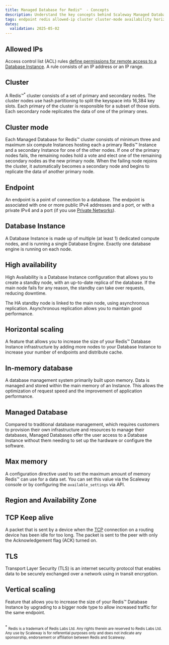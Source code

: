 ```yaml
---
title: Managed Database for Redis™  - Concepts
description: Understand the key concepts behind Scaleway Managed Databases for Redis™.
tags: endpoint redis allowed-ip cluster cluster-mode availability horizontal-scaling tcp tls vertical-scaling
dates:
  validation: 2025-05-02
---
```



## Allowed IPs

Access control list (ACL) rules [define permissions for remote access to a Database Instance](/managed-databases-for-postgresql-and-mysql/how-to/manage-allowed-ip-addresses/). A rule consists of an IP address or an IP range.

## Cluster

A Redis™<sup>*</sup> cluster consists of a set of primary and secondary nodes. The cluster nodes use hash partitioning to split the keyspace into 16,384 key slots. Each primary of the cluster is responsible for a subset of those slots. Each secondary node replicates the data of one of the primary ones.

## Cluster mode

Each Managed Database for Redis™ cluster consists of minimum three and maximum six compute Instances hosting each a primary Redis™ Instance and a secondary Instance for one of the other nodes. If one of the primary nodes fails, the remaining nodes hold a vote and elect one of the remaining secondary nodes as the new primary node. When the failing node rejoins the cluster, it automatically becomes a secondary node and begins to replicate the data of another primary node.

## Endpoint

An endpoint is a point of connection to a database. The endpoint is associated with one or more public IPv4 addresses and a port, or with a private IPv4 and a port (if you use [Private Networks](/vpc/concepts/#private-networks)).

## Database Instance

A Database Instance is made up of multiple (at least 1) dedicated compute nodes, and is running a single Database Engine. Exactly one database engine is running on each node.

## High availability

High Availability is a Database Instance configuration that allows you to create a standby node, with an up-to-date replica of the database. If the main node fails for any reason, the standby can take over requests, reducing downtime.

The HA standby node is linked to the main node, using asynchronous replication. Asynchronous replication allows you to maintain good performance.

## Horizontal scaling

A feature that allows you to increase the size of your Redis™ Database Instance infrastructure by adding more nodes to your Database Instance to increase your number of endpoints and distribute cache.

## In-memory database

A database management system primarily built upon memory. Data is managed and stored within the main memory of an Instance. This allows the optimization of request speed and the improvement of application performance.

## Managed Database

Compared to traditional database management, which requires customers to provision their own infrastructure and resources to manage their databases, Managed Databases offer the user access to a Database Instance without them needing to set up the hardware or configure the software.

## Max memory

A configuration directive used to set the maximum amount of memory Redis™ can use for a data set. You can set this value via the Scaleway console or by configuring the `available_settings` via API.

## Region and Availability Zone

<RegionAndAz />

## TCP Keep alive

A packet that is sent by a device when the [TCP](https://en.wikipedia.org/wiki/Transmission_Control_Protocol) connection on a routing device has been idle for too long. The packet is sent to the peer with only the Acknowledgement flag (ACK) turned on.

## TLS

Transport Layer Security (TLS) is an internet security protocol that enables data to be securely exchanged over a network using in transit encryption.

## Vertical scaling

Feature that allows you to increase the size of your Redis™ Database Instance by upgrading to a bigger node type to allow increased traffic for the same endpoint.

<br/>
<sup>*</sup> <small>Redis is a trademark of Redis Labs Ltd. Any rights therein are reserved to Redis Labs Ltd. Any use by Scaleway is for referential purposes only and does not indicate any sponsorship, endorsement or affiliation between Redis and Scaleway. </small>